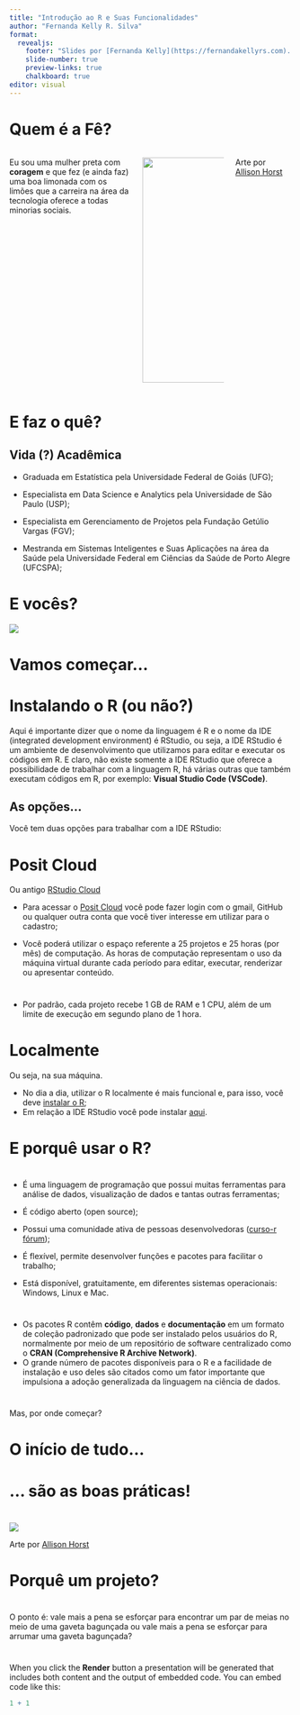 ```yaml
---
title: "Introdução ao R e Suas Funcionalidades"
author: "Fernanda Kelly R. Silva"
format: 
  revealjs:
    footer: "Slides por [Fernanda Kelly](https://fernandakellyrs.com). Slides [on GitHub](https://github.com/FernandaKelly/IntroR_NUBEA)."
    slide-number: true
    preview-links: true
    chalkboard: true
editor: visual
---
```


# Quem é a Fê?

::: columns
::: {.column width="60%"}
Eu sou uma mulher preta com **coragem** e que fez (e ainda faz) uma boa limonada com os limões que a carreira na área da tecnologia oferece a todas minorias sociais.
:::

::: {.column width="40%"}
![](img/comunidade_alisson.png){.absolute bottom="0" right="50" width="300" height="400"}
:::

::: footer
Arte por [Allison Horst](https://mobile.twitter.com/allison_horst)
:::
:::

# E faz o quê? 


## Vida (?) Acadêmica

::: {.fragment}

  - Graduada em Estatística pela Universidade Federal de Goiás (UFG);

:::

::: {.fragment}

  - Especialista em Data Science e Analytics pela Universidade de São Paulo (USP);

:::

::: {.fragment}

  - Especialista em Gerenciamento de Projetos pela Fundação Getúlio Vargas (FGV);
    
:::

::: {.fragment}

  - Mestranda em Sistemas Inteligentes e Suas Aplicações na área da Saúde pela Universidade Federal em Ciências da Saúde de Porto Alegre (UFCSPA);
  
:::



# E vocês?

![](img/belive_allison.png)


# Vamos começar...


# Instalando o R (ou não?)

::: callout-important
Aqui é importante dizer que o nome da linguagem é R e o nome da IDE (integrated development environment) é RStudio, ou seja, a IDE RStudio  é um ambiente de desenvolvimento que utilizamos para editar e executar os códigos em R. E claro, não existe somente a IDE RStudio que oferece a possibilidade de trabalhar com a linguagem R, há várias outras que também executam códigos em R, por exemplo: **Visual Studio Code (VSCode)**.
:::


## As opções...

Você tem duas opções para trabalhar com a IDE RStudio:


# Posit Cloud

::: {.fragment}

Ou antigo [RStudio Cloud](https://www.fernandakellyrs.com/post/rstudio-cloud)

:::

::: {.fragment}

- Para acessar o [Posit Cloud](https://posit.cloud/) você pode fazer login com o gmail, GitHub ou qualquer outra conta que você tiver interesse em utilizar para o cadastro;

:::

::: {.fragment}

- Você poderá utilizar o espaço referente a 25 projetos e 25 horas (por mês) de  computação. As horas de computação representam o uso da máquina virtual durante cada período para editar, executar, renderizar ou apresentar conteúdo.

:::

#

- Por padrão, cada projeto recebe 1 GB de RAM e 1 CPU, além de um limite de execução em segundo plano de 1 hora.

# Localmente
::: {.fragment}

   Ou seja, na sua máquina.
   
:::

::: {.fragment}

- No dia a dia, utilizar o R localmente é mais funcional e, para isso, você deve [instalar o R](https://posit.co/download/rstudio-desktop/);
- Em relação a IDE RStudio você pode instalar [aqui](https://posit.co/download/rstudio-desktop/).

:::

# E porquê usar o R?

#

-   É uma linguagem de programação que possui muitas ferramentas para análise de dados, visualização de dados e tantas outras ferramentas;

-   É código aberto (open source);

-   Possui uma comunidade ativa de pessoas desenvolvedoras ([curso-r fórum](https://discourse.curso-r.com/));

-   É flexível, permite desenvolver funções e pacotes para facilitar o trabalho;

-   Está disponível, gratuitamente, em diferentes sistemas operacionais: Windows, Linux e Mac.

#

- Os pacotes R contêm **código**, **dados** e **documentação** em um formato de coleção padronizado que pode ser instalado pelos usuários do R, normalmente por meio de um repositório de software centralizado como o **CRAN (Comprehensive R Archive Network)**. 
- O grande número de pacotes disponíveis para o R e a facilidade de instalação e uso deles são citados como um fator importante que impulsiona a adoção generalizada da linguagem na ciência de dados.


# 

::: {.fragment}
Mas, por onde começar?
:::

# O início de tudo...

# ... são as boas práticas!

#
![](img/setwd_alisson.png)

::: footer
Arte por [Allison Horst](https://mobile.twitter.com/allison_horst)
:::


# Porquê um projeto?

#

O ponto é: vale mais a pena se esforçar para encontrar um par de meias no meio de uma gaveta bagunçada ou vale mais a pena se esforçar para arrumar uma gaveta bagunçada?


#
When you click the **Render** button a presentation will be generated that includes both content and the output of embedded code. You can embed code like this:

```r
1 + 1
```
